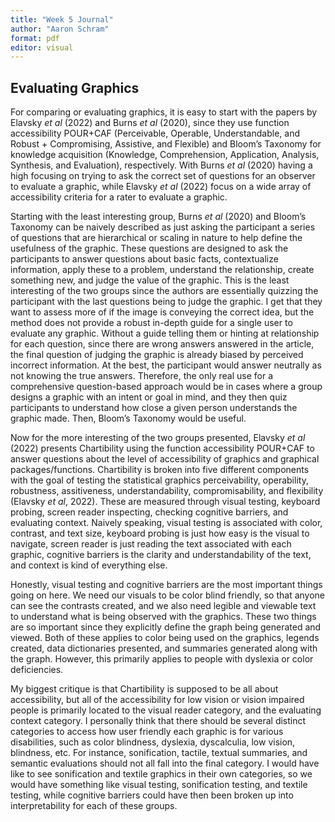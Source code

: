 ```yaml
---
title: "Week 5 Journal"
author: "Aaron Schram"
format: pdf
editor: visual
---
```


## Evaluating Graphics

For comparing or evaluating graphics, it is easy to start with the papers by Elavsky *et al* (2022) and Burns *et al* (2020), since they use function accessibility POUR+CAF (Perceivable, Operable, Understandable, and Robust + Compromising, Assistive, and Flexible) and Bloom's Taxonomy for knowledge acquisition (Knowledge, Comprehension, Application, Analysis, Synthesis, and Evaluation), respectively. With Burns *et al* (2020) having a high focusing on trying to ask the correct set of questions for an observer to evaluate a graphic, while Elavsky *et al* (2022) focus on a wide array of accessibility criteria for a rater to evaluate a graphic.

Starting with the least interesting group, Burns *et al* (2020) and Bloom's Taxonomy can be naively described as just asking the participant a series of questions that are hierarchical or scaling in nature to help define the usefulness of the graphic. These questions are designed to ask the participants to answer questions about basic facts, contextualize information, apply these to a problem, understand the relationship, create something new, and judge the value of the graphic. This is the least interesting of the two groups since the authors are essentially quizzing the participant with the last questions being to judge the graphic. I get that they want to assess more of if the image is conveying the correct idea, but the method does not provide a robust in-depth guide for a single user to evaluate any graphic. Without a guide telling them or hinting at relationship for each question, since there are wrong answers answered in the article, the final question of judging the graphic is already biased by perceived incorrect information. At the best, the participant would answer neutrally as not knowing the true answers. Therefore, the only real use for a comprehensive question-based approach would be in cases where a group designs a graphic with an intent or goal in mind, and they then quiz participants to understand how close a given person understands the graphic made. Then, Bloom's Taxonomy would be useful.

Now for the more interesting of the two groups presented, Elavsky *et al* (2022) presents Chartibility using the function accessibility POUR+CAF to answer questions about the level of accessibility of graphics and graphical packages/functions. Chartibility is broken into five different components with the goal of testing the statistical graphics perceivability, operability, robustness, assitiveness, understandability, compromisability, and flexibility (Elavsky *et al*, 2022). These are measured through visual testing, keyboard probing, screen reader inspecting, checking cognitive barriers, and evaluating context. Naively speaking, visual testing is associated with color, contrast, and text size, keyboard probing is just how easy is the visual to navigate, screen reader is just reading the text associated with each graphic, cognitive barriers is the clarity and understandability of the text, and context is kind of everything else.

Honestly, visual testing and cognitive barriers are the most important things going on here. We need our visuals to be color blind friendly, so that anyone can see the contrasts created, and we also need legible and viewable text to understand what is being observed with the graphics. These two things are so important since they explicitly define the graph being generated and viewed. Both of these applies to color being used on the graphics, legends created, data dictionaries presented, and summaries generated along with the graph. However, this primarily applies to people with dyslexia or color deficiencies.

My biggest critique is that Chartibility is supposed to be all about accessibility, but all of the accessibility for low vision or vision impaired people is primarily located to the visual reader category, and the evaluating context category. I personally think that there should be several distinct categories to access how user friendly each graphic is for various disabilities, such as color blindness, dyslexia, dyscalculia, low vision, blindness, etc. For instance, sonification, tactile, textual summaries, and semantic evaluations should not all fall into the final category. I would have like to see sonification and textile graphics in their own categories, so we would have something like visual testing, sonification testing, and textile testing, while cognitive barriers could have then been broken up into interpretability for each of these groups.
